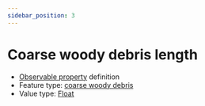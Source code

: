 ```yaml
---
sidebar_position: 3
---
```



# Coarse woody debris length

- [Observable property](/viewers/dawe-vocabs?uri=https://linked.data.gov.au/def/nrm/b15f883b-c2e7-408e-8146-3754bbd5693f) definition
- Feature type: [coarse woody debris](http://linked.data.gov.au/def/tern-cv/c001183f-c6b5-4162-8de9-0c7ed0eb3bfe)
- Value type: [Float](https://w3id.org/tern/ontologies/tern/Float)

<Example
  protocolModule="coarse-woody-debris"
  observableProperty="https://linked.data.gov.au/def/nrm/b15f883b-c2e7-408e-8146-3754bbd5693f"
/>
